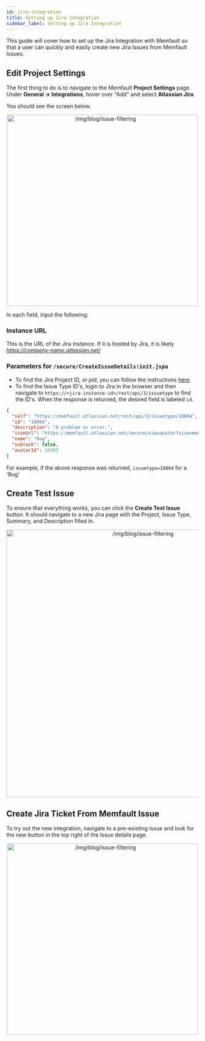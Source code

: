 ```yaml
---
id: jira-integration
title: Setting up Jira Integration
sidebar_label: Setting up Jira Integration
---
```


This guide will cover how to set up the Jira Integration with Memfault so that a
user can quickly and easily create new Jira Issues from Memfault Issues.

## Edit Project Settings

The first thing to do is to navigate to the Memfault **Project Settings** page.
Under **General → Integrations**, hover over "Add" and select **Atlassian
Jira**.

You should see the screen below.

<p align="center">
  <img
    width="500"
    src="/img/docs/platform/jira-integration-project-settings-min.png"
    alt="/img/blog/issue-filtering"
  />
</p>

In each field, input the following:

### Instance URL

This is the URL of the Jira instance. If it is hosted by Jira, it is likely
_https://company-name.atlassian.net/_

### Parameters for `/secure/CreateIssueDetails!init.jspa`

- To find the Jira Project ID, or _pid_, you can follow the instructions
  [here](https://confluence.atlassian.com/jirakb/how-to-get-project-id-from-the-jira-user-interface-827341414.html).
- To find the Issue Type ID's, login to Jira in the browser and then navigate to
  `https://<jira-instance-id>/rest/api/3/issuetype` to find the ID's. When the
  response is returned, the desired field is labeled `id`.

```json
{
  "self": "https://memfault.atlassian.net/rest/api/3/issuetype/10004",
  "id": "10004",
  "description": "A problem or error.",
  "iconUrl": "https://memfault.atlassian.net/secure/viewavatar?size=medium&avatarId=10303&avatarType=issuetype",
  "name": "Bug",
  "subtask": false,
  "avatarId": 10303
}
```

For example, if the above response was returned, `issuetype=10004` for a 'Bug'

## Create Test Issue

To ensure that everything works, you can click the **Create Test Issue** button.
It should navigate to a new Jira page with the Project, Issue Type, Summary, and
Description filled in.

<p align="center">
  <img
    width="700"
    src="/img/docs/platform/jira-integration-jira-min.png"
    alt="/img/blog/issue-filtering"
  />
</p>

## Create Jira Ticket From Memfault Issue

To try out the new integration, navigate to a pre-existing issue and look for
the new button in the top right of the Issue details page.

<p align="center">
  <img
    width="500"
    src="/img/docs/platform/jira-integration-issue-min.png"
    alt="/img/blog/issue-filtering"
  />
</p>
